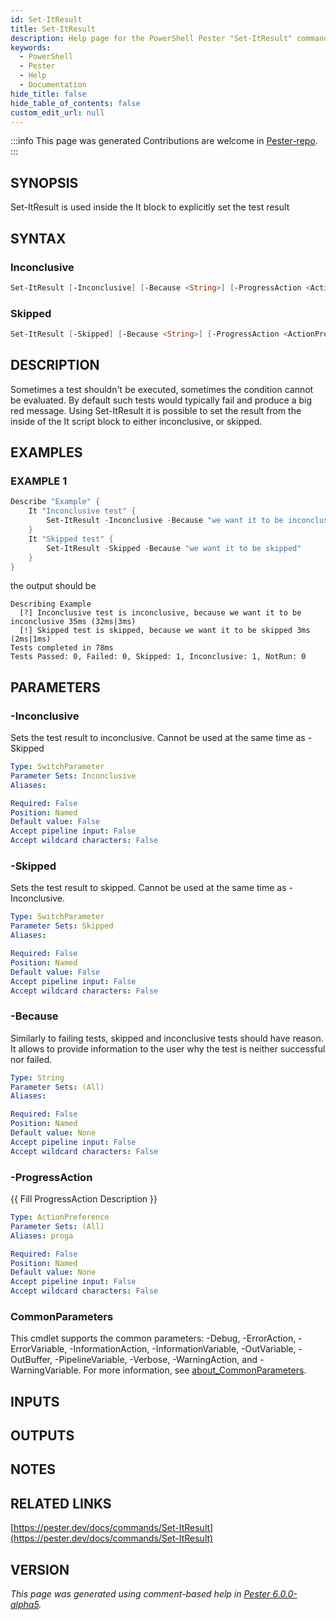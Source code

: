 ```yaml
---
id: Set-ItResult
title: Set-ItResult
description: Help page for the PowerShell Pester "Set-ItResult" command
keywords:
  - PowerShell
  - Pester
  - Help
  - Documentation
hide_title: false
hide_table_of_contents: false
custom_edit_url: null
---
```


:::info This page was generated
Contributions are welcome in [Pester-repo](https://github.com/pester/pester).
:::

## SYNOPSIS

Set-ItResult is used inside the It block to explicitly set the test result

## SYNTAX

### Inconclusive

```powershell
Set-ItResult [-Inconclusive] [-Because <String>] [-ProgressAction <ActionPreference>] [<CommonParameters>]
```

### Skipped

```powershell
Set-ItResult [-Skipped] [-Because <String>] [-ProgressAction <ActionPreference>] [<CommonParameters>]
```

## DESCRIPTION

Sometimes a test shouldn't be executed, sometimes the condition cannot be evaluated.
By default such tests would typically fail and produce a big red message.
Using Set-ItResult it is possible to set the result from the inside of the It script
block to either inconclusive, or skipped.

## EXAMPLES

### EXAMPLE 1

```powershell
Describe "Example" {
    It "Inconclusive test" {
        Set-ItResult -Inconclusive -Because "we want it to be inconclusive"
    }
    It "Skipped test" {
        Set-ItResult -Skipped -Because "we want it to be skipped"
    }
}
```

the output should be

```
Describing Example
  [?] Inconclusive test is inconclusive, because we want it to be inconclusive 35ms (32ms|3ms)
  [!] Skipped test is skipped, because we want it to be skipped 3ms (2ms|1ms)
Tests completed in 78ms
Tests Passed: 0, Failed: 0, Skipped: 1, Inconclusive: 1, NotRun: 0
```

## PARAMETERS

### -Inconclusive

Sets the test result to inconclusive.
Cannot be used at the same time as -Skipped

```yaml
Type: SwitchParameter
Parameter Sets: Inconclusive
Aliases:

Required: False
Position: Named
Default value: False
Accept pipeline input: False
Accept wildcard characters: False
```

### -Skipped

Sets the test result to skipped.
Cannot be used at the same time as -Inconclusive.

```yaml
Type: SwitchParameter
Parameter Sets: Skipped
Aliases:

Required: False
Position: Named
Default value: False
Accept pipeline input: False
Accept wildcard characters: False
```

### -Because

Similarly to failing tests, skipped and inconclusive tests should have reason.
It allows
to provide information to the user why the test is neither successful nor failed.

```yaml
Type: String
Parameter Sets: (All)
Aliases:

Required: False
Position: Named
Default value: None
Accept pipeline input: False
Accept wildcard characters: False
```

### -ProgressAction

\{\{ Fill ProgressAction Description \}\}

```yaml
Type: ActionPreference
Parameter Sets: (All)
Aliases: proga

Required: False
Position: Named
Default value: None
Accept pipeline input: False
Accept wildcard characters: False
```

### CommonParameters

This cmdlet supports the common parameters: -Debug, -ErrorAction, -ErrorVariable, -InformationAction, -InformationVariable, -OutVariable, -OutBuffer, -PipelineVariable, -Verbose, -WarningAction, and -WarningVariable. For more information, see [about_CommonParameters](http://go.microsoft.com/fwlink/?LinkID=113216).

## INPUTS

## OUTPUTS

## NOTES

## RELATED LINKS

[https://pester.dev/docs/commands/Set-ItResult](https://pester.dev/docs/commands/Set-ItResult)

## VERSION

*This page was generated using comment-based help in [Pester 6.0.0-alpha5](https://github.com/pester/pester).*
